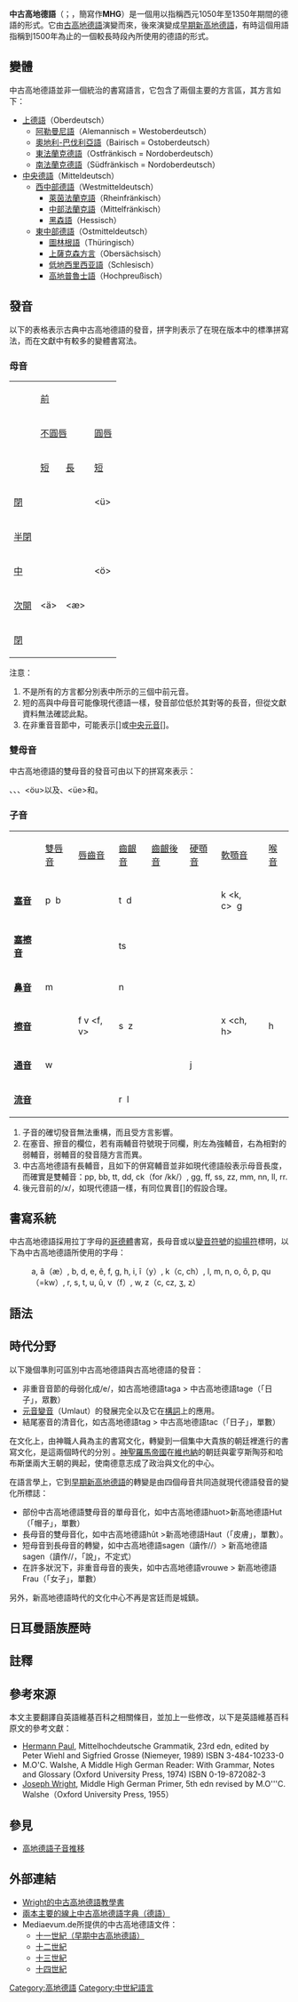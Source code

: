{{Infobox Language
|name=中古高地德語
|nativename=diutsch, tiutsch
|region=[[德國南部|德國南部]] ([[Benrath線|Benrath線]]以南，奧地利和瑞士的部份地區
|extinct=自十四世紀始演變成[[早期新高地德語|早期新高地德語]]
|familycolor=印歐語系
|fam1=[[印欧语系|印欧语系]]
|fam2=[[日爾曼語族|日爾曼語族]]
|fam3=[[西日爾曼語支|西日爾曼語支]]
|fam4=[[高地德語|高地德語]]
|iso2=gmh
|iso3=gmh
|iso3=mdgr
}}

'''中古高地德語'''（{{lang-de|Mittelhochdeutsch}}；{{lang-en|Middle High German}}，簡寫作'''MHG'''）是一個用以指稱西元1050年至1350年期間的德語的形式。它由[[古高地德語|古高地德語]]演變而來，後來演變成[[早期新高地德語|早期新高地德語]]，有時這個用語指稱到1500年為止的一個較長時段內所使用的德語的形式。

==變體==
中古高地德語並非一個統治的書寫語言，它包含了兩個主要的方言區，其方言如下：

* [[上德語|上德語]]（Oberdeutsch）
** [[阿勒曼尼語|阿勒曼尼語]]（Alemannisch = Westoberdeutsch）
**[[奧地利-巴伐利亞語|奧地利-巴伐利亞語]]（Bairisch = Ostoberdeutsch）
**[[東法蘭克德語|東法蘭克德語]]（Ostfränkisch = Nordoberdeutsch）
**[[南法蘭克德語|南法蘭克德語]]（Südfränkisch = Nordoberdeutsch）
* [[中央德語|中央德語]]（Mitteldeutsch）
** [[西中部德語|西中部德語]]（Westmitteldeutsch）
*** [[萊茵法蘭克語|萊茵法蘭克語]]（Rheinfränkisch）
*** [[中部法蘭克語|中部法蘭克語]]（Mittelfränkisch）
***[[黑森語|黑森語]]（Hessisch）
** [[東中部德語|東中部德語]]（Ostmitteldeutsch）
*** [[圖林根語|圖林根語]]（Thüringisch）
*** [[上薩克森方言|上薩克森方言]]（Obersächsisch）
*** [[低地西里西亚語|低地西里西亚語]]（Schlesisch）
*** [[高地普魯士語|高地普魯士語]]（Hochpreußisch）

==發音==
以下的表格表示古典中古高地德語的發音，拼字則表示了在現在版本中的標準拼寫法，而在文獻中有較多的變體書寫法。

===母音===
{| class="wikitable" style="margin: 1em 1em 1em 0; border-collapse: collapse; text-align: center; background: #f9f9f9; border: 1px #aaa solid;"
| rowspan="3" |  
! colspan="4" | [[前元音|前]]
! rowspan="2" colspan="2" | [[央元音|央]]
! rowspan="2" colspan="2" | [[後元音|後]]
|-
! colspan="2" | [[非圓唇元音|不圓唇]]
! colspan="2" | [[圓唇元音|圓唇]]
|-
! [[短母音|短]]
! [[長母音|長]]
! [[短母音|短]]
! [[長母音|長]]
! [[短母音|短]]
! [[長母音|長]]
! [[短母音|短]]
! [[長母音|長]]
|-
! [[閉元音|閉]]
| {{IPA|i}}
| {{IPA|iː}}
| {{IPA|y}} <ü>
| {{IPA|yː}} <iu>
| colspan="2" |  
| {{IPA|u}}
| {{IPA|uː}}
|-
! [[半閉元音|半閉]]
| {{IPA|e}}
|  
| colspan="2" |   
| colspan="2" |   
| colspan="2" |   
|-
! [[中元音|中]]
| {{IPA|ɛ}}
| {{IPA|ɛː}}
| {{IPA|ø}} <ö>
| {{IPA|øː}} <œ>
| colspan="2" |  
| {{IPA|o}}
| {{IPA|oː}}
|-
! [[次開元音|次開]]
| {{IPA|æ}} <ä>
| {{IPA|æː}} <æ>
| colspan="2" |  
| colspan="2" |  
| colspan="2" |  
|-
! [[開元音|閉]]
| colspan="4" |  
| {{IPA|a}}
| {{IPA|aː}}
| colspan="2" |  
|}

注意：
# 不是所有的方言都分別表中所示的三個中前元音。
# 短的高與中母音可能像現代德語一樣，發音部位低於其對等的長音，但從文獻資料無法確認此點。
# 在非重音音節中，<e>可能表示[{{IPA|ɛ}}]或[[中央元音|中央元音]][{{IPA|ə}}]。

===雙母音===
中古高地德語的雙母音的發音可由以下的拼寫來表示：

<ei>、<ie>、<ou>、<öu>以及<eu>、<üe>和<uo>。

===子音===
{| class="wikitable" style="margin: 1em 1em 1em 0; border-collapse: collapse; text-align: center; background: #f9f9f9; border: 1px #aaa solid;"
|  
![[雙唇音|雙唇音]]
![[唇齒音|唇齒音]]
![[齒齦音|齒齦音]]
![[齒齦後音|齒齦後音]]
![[硬顎音|硬顎音]]
![[軟顎音|軟顎音]]
![[喉音|喉音]]
|-
|'''[[塞音|塞音]]'''
| p  b
|  
| t  d
|  
|  
| k <k, c>  g
|  
|-
|'''[[塞擦音|塞擦音]]'''
| {{IPA|p͡f}}
|  
| ts <z>
|  
|  
|  
|  
|-
|'''[[鼻音_(辅音)|鼻音]]'''
| m
|  
| n
|  
|  
| {{IPA|ŋ}} <ng>
|  
|-
|'''[[擦音|擦音]]'''
|  
| f v <f, v>
| s  z <s>
| {{IPA|ʃ}} <sch>
|  
| x <ch, h>
| h
|-
|'''[[通音|通音]]'''
| w
|  
|  
|  
| j
|  
|  
|-
|'''[[流音|流音]]'''
|  
|  
| r  l
|  
|  
|  
|  
|}

#子音的確切發音無法重構，而且受方言影響。
#在塞音、擦音的欄位，若有兩輔音符號現于同欄，則左為強輔音，右為相對的弱輔音，弱輔音的發音隨方言而異。
#中古高地德語有長輔音，且如下的併寫輔音並非如現代德語般表示母音長度，而確實是雙輔音：pp, bb, tt, dd, ck（for /kk/）, gg, ff, ss, zz, mm, nn, ll, rr.
#後元音前的/x/，如現代德語一樣，有同位異音[{{IPA|χ}}]的假設合理。

==書寫系統==
中古高地德語採用拉丁字母的[[哥德體|哥德體]]書寫，長母音或以[[變音符號|變音符號]]的[[抑揚符|抑揚符]]標明，以下為中古高地德語所使用的字母：

:a, â（æ）, b, d, e, ê, f, g, h, i,  î（y）, k（c, ch）, l, m, n, o, ô, p, qu（=kw）, r, s, t,  u, û, v（f）, w, z（c, cz, ʒ, ȥ）

==語法==
{{main|中古高地德語語法}}

==時代分野==
以下幾個準則可區別中古高地德語與古高地德語的發音：
* 非重音音節的母弱化成/e/，如古高地德語taga > 中古高地德語tage（「日子」，眾數）
* [[日耳曼語元音變音|元音變音]]（Umlaut）的發展完全以及它在[[構詞學|構詞]]上的應用。
* 結尾塞音的清音化，如古高地德語tag > 中古高地德語tac（「日子」，單數）
在文化上，由神職人員為主的書寫文化，轉變到一個集中大貴族的朝廷裡進行的書寫文化，是這兩個時代的分別<!--原文：Culturally, the two periods are distinguished by the transition from a predominantly clerical written culture to one centred on the courts of the great nobles. -->。[[神聖羅馬帝國|神聖羅馬帝國]]在[[維也納|維也納]]的朝廷與霍亨斯陶芬和哈布斯堡兩大王朝的興起，使南德意志成了政治與文化的中心。

在語言學上，它到[[早期新高地德語|早期新高地德語]]的轉變是由四個母音共同造就現代德語發音的變化所標誌：
* 部份中古高地德語雙母音的單母音化，如中古高地德語huot>新高地德語Hut（「帽子」，單數）
* 長母音的雙母音化，如中古高地德語hût >新高地德語Haut（「皮膚」，單數）。
* 短母音到長母音的轉變，如中古高地德語sagen（讀作/{{IPA|zagən}}/）> 新高地德語sagen（讀作/{{IPA|zaːgən}}/，「說」，不定式）
* 在許多狀況下，非重音母音的喪失，如中古高地德語vrouwe > 新高地德語Frau（「女子」，單數）
另外，新高地德語時代的文化中心不再是宮廷而是城鎮。

==日耳曼語族歷時==
{{日耳曼語族歷時}}

==註釋==
{{reflist}}

==參考來源==
{{refbegin}}
本文主要翻譯自英語維基百科之相關條目，並加上一些修改，以下是英語維基百科原文的參考文獻：
*[[Hermann_Paul|Hermann Paul]], Mittelhochdeutsche Grammatik, 23rd edn, edited by Peter Wiehl and Sigfried Grosse (Niemeyer, 1989) ISBN 3-484-10233-0
*M.O'C. Walshe, A Middle High German Reader: With Grammar, Notes and Glossary (Oxford University Press, 1974) ISBN 0-19-872082-3
*[[約瑟夫·萊特_(語言學家)|Joseph Wright]], Middle High German Primer, 5th edn revised by M.O'''C. Walshe（Oxford University Press, 1955）
{{refend}}

==參見==
*[[高地德語子音推移|高地德語子音推移]]

==外部連結==
*[http://www.ling.upenn.edu/~kurisuto/germanic/mhg_wright_about.html Wright的中古高地德語教學書]{{Wayback|url=http://www.ling.upenn.edu/~kurisuto/germanic/mhg_wright_about.html |date=20110514003751 }}
*[https://web.archive.org/web/20071230210803/http://germazope.uni-trier.de/Projects/MWV/wbb 兩本主要的線上中古高地德語字典（德語）]
*Mediaevum.de所提供的中古高地德語文件：
** [https://web.archive.org/web/20080112101948/http://texte.mediaevum.de/11mhd.htm 十一世紀（早期中古高地德語）]
** [https://web.archive.org/web/20080112085546/http://texte.mediaevum.de/12mhd.htm 十二世紀]
** [https://web.archive.org/web/20071221124042/http://texte.mediaevum.de/13mhd.htm 十三世紀]
** [https://web.archive.org/web/20071224215005/http://texte.mediaevum.de/14mhd.htm 十四世紀]

{{Germanic philology}}
{{Authority control}}

[[Category:高地德語|Category:高地德語]]
[[Category:中世紀語言|Category:中世紀語言]]